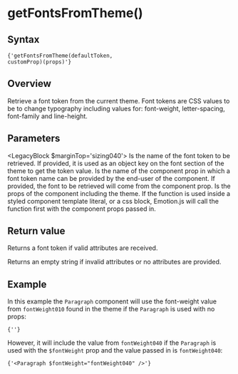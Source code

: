 

# getFontsFromTheme()

## Syntax

<Code>{'getFontsFromTheme(defaultToken, customProp)(props)'}</Code>

## Overview

Retrieve a font token from the current theme. Font tokens are CSS values to be to change typography including values for: font-weight, letter-spacing, font-family and line-height.

## Parameters

<LegacyBlock $marginTop='sizing040'>
  <Prop name='defaultToken' type='ThemeToken'>
    Is the name of the font token to be retrieved. If provided, it is used as an object key on the font section of the theme to get the token value.
  </Prop>
  <Prop name='customProp' type="Exclude<keyof Props, 'theme'>">
    Is the name of the component prop in which a font token name can be provided by the end-user of the component. If provided, the font to be retrieved will come from the component prop.
  </Prop>
  <Prop name='props' type='Props'>
    Is the props of the component including the theme. If the function is used inside a styled component template literal, or a css block, Emotion.js will call the function first with the component props passed in.
  </Prop>
</LegacyBlock>

## Return value

Returns a font token if valid attributes are received.

Returns an empty string if invalid attributes or no attributes are provided.

## Example

<CodeFromFile language="text" path="examples/utils/get-fonts-from-theme.tsx"/>

In this example the `Paragraph` component will use the font-weight value from `fontWeight010` found in the theme if the `Paragraph` is used with no props:

<Code>{'<Paragraph />'}</Code>

However, it will include the value from `fontWeight040` if the `Paragraph` is used with the `$fontWeight` prop and the value passed in is `fontWeight040`:

<Code>{'<Paragraph $fontWeight="fontWeight040" />'}</Code>
